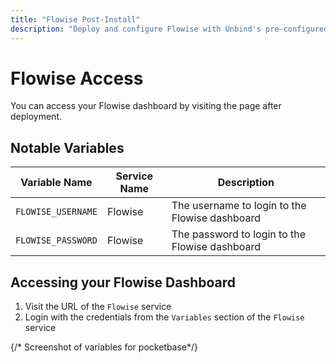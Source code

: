 ```yaml
---
title: "Flowise Post-Install"
description: "Deploy and configure Flowise with Unbind's pre-configured template"
---
```


# Flowise Access

You can access your Flowise dashboard by visiting the page after deployment.

## Notable Variables

| Variable Name | Service Name | Description |
|---------------|--------------|-------------|
| `FLOWISE_USERNAME` | Flowise | The username to login to the Flowise dashboard |
| `FLOWISE_PASSWORD` | Flowise | The password to login to the Flowise dashboard |

## Accessing your Flowise Dashboard

1. Visit the URL of the `Flowise` service
2. Login with the credentials from the `Variables` section of the `Flowise` service

{/* Screenshot of variables for pocketbase*/}



